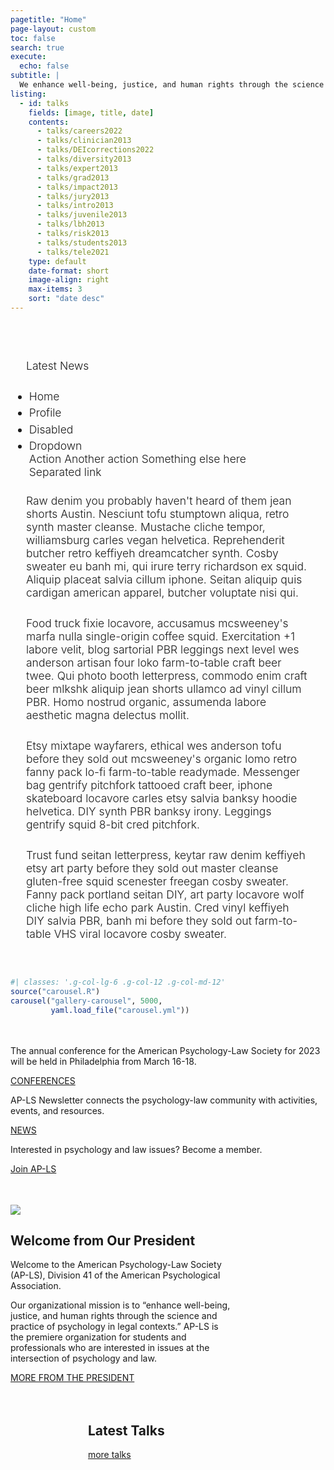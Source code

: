 ```yaml
---
pagetitle: "Home"
page-layout: custom
toc: false
search: true
execute:
  echo: false
subtitle: |
  We enhance well-being, justice, and human rights through the science and practice of psychology in legal contexts.
listing: 
  - id: talks
    fields: [image, title, date]
    contents: 
      - talks/careers2022
      - talks/clinician2013
      - talks/DEIcorrections2022
      - talks/diversity2013
      - talks/expert2013
      - talks/grad2013
      - talks/impact2013
      - talks/jury2013
      - talks/intro2013
      - talks/juvenile2013
      - talks/lbh2013
      - talks/risk2013
      - talks/students2013
      - talks/tele2021
    type: default
    date-format: short
    image-align: right
    max-items: 3
    sort: "date desc"
---
```


::: {#hero-banner .column-screen}
::: {.grid .column-page}
::: {.headline .g-col-lg-6 .g-col-12 .g-col-md-12}
::: h1
Latest News
:::

```{=html}
<ul class="nav nav-tabs" role="tablist">
  <li class="nav-item" role="presentation">
    <a class="nav-link active" data-bs-toggle="tab" href="#home" aria-selected="true" role="tab">Home</a>
  </li>
  <li class="nav-item" role="presentation">
    <a class="nav-link" data-bs-toggle="tab" href="#profile" aria-selected="false" tabindex="-1" role="tab">Profile</a>
  </li>
  <li class="nav-item" role="presentation">
    <a class="nav-link disabled" href="#" aria-selected="false" tabindex="-1" role="tab">Disabled</a>
  </li>
  <li class="nav-item dropdown">
    <a class="nav-link dropdown-toggle" data-bs-toggle="dropdown" href="#" role="button" aria-haspopup="true" aria-expanded="false">Dropdown</a>
    <div class="dropdown-menu">
      <a class="dropdown-item" href="#">Action</a>
      <a class="dropdown-item" href="#">Another action</a>
      <a class="dropdown-item" href="#">Something else here</a>
      <div class="dropdown-divider"></div>
      <a class="dropdown-item" href="#">Separated link</a>
    </div>
  </li>
</ul>
<div id="myTabContent" class="tab-content">
  <div class="tab-pane fade show active" id="home" role="tabpanel">
    <p>Raw denim you probably haven't heard of them jean shorts Austin. Nesciunt tofu stumptown aliqua, retro synth master cleanse. Mustache cliche tempor, williamsburg carles vegan helvetica. Reprehenderit butcher retro keffiyeh dreamcatcher synth. Cosby sweater eu banh mi, qui irure terry richardson ex squid. Aliquip placeat salvia cillum iphone. Seitan aliquip quis cardigan american apparel, butcher voluptate nisi qui.</p>
  </div>
  <div class="tab-pane fade" id="profile" role="tabpanel">
    <p>Food truck fixie locavore, accusamus mcsweeney's marfa nulla single-origin coffee squid. Exercitation +1 labore velit, blog sartorial PBR leggings next level wes anderson artisan four loko farm-to-table craft beer twee. Qui photo booth letterpress, commodo enim craft beer mlkshk aliquip jean shorts ullamco ad vinyl cillum PBR. Homo nostrud organic, assumenda labore aesthetic magna delectus mollit.</p>
  </div>
  <div class="tab-pane fade" id="dropdown1">
    <p>Etsy mixtape wayfarers, ethical wes anderson tofu before they sold out mcsweeney's organic lomo retro fanny pack lo-fi farm-to-table readymade. Messenger bag gentrify pitchfork tattooed craft beer, iphone skateboard locavore carles etsy salvia banksy hoodie helvetica. DIY synth PBR banksy irony. Leggings gentrify squid 8-bit cred pitchfork.</p>
  </div>
  <div class="tab-pane fade" id="dropdown2">
    <p>Trust fund seitan letterpress, keytar raw denim keffiyeh etsy art party before they sold out master cleanse gluten-free squid scenester freegan cosby sweater. Fanny pack portland seitan DIY, art party locavore wolf cliche high life echo park Austin. Cred vinyl keffiyeh DIY salvia PBR, banh mi before they sold out farm-to-table VHS viral locavore cosby sweater.</p>
  </div>
</div>
```
:::

```r
#| classes: '.g-col-lg-6 .g-col-12 .g-col-md-12'
source("carousel.R")
carousel("gallery-carousel", 5000, 
         yaml.load_file("carousel.yml"))
```
:::

```{=html}
<style>
#hero-banner {
  padding-top: 35px;
  padding-bottom: 20px;
  
}
#quarto-content main { 
  margin-top: 0;
  padding-top: 0;
}
html {
  scroll-behavior: smooth;
}
.headline {
font-size: 1.25em;
font-weight: 300;
padding-bottom: 1em;
}
.headline p {
  margin: 25px;
  padding-bottom: 0.2rem;
}
.headline a {
  text-decoration: none;
}
.headline ul li {
  margin-bottom: 0.3em;
}
.carousel.card {
  padding-top: 2em;
}
.carousel img {
  width: 70%;
  margin-bottom: 110px;
}
.carousel-control-prev-icon, .carousel-control-next-icon {
  margin-bottom: 110px;
}
.carousel-caption {
  padding-top: 1em;
  padding-bottom: 1em;
}
.touch {
  
}
</style>
```
::::
:::{.vspace}
:::

::: {.grid}


::: {.g-col-12 .g-col-md-4}
<div class="card h-100" id="card-first-color">
<div class="card-body d-flex flex-column">
<p class="card-text">

The annual conference for the American Psychology-Law Society for 2023 will be held in Philadelphia from March 16-18.

</p>

<div style="margin-top: auto;"><a href="conferences/index.qmd" class="primary-card-link heading-font">CONFERENCES</a></div>
</div>
</div>
:::


::: {.g-col-12 .g-col-md-4}
<div class="card h-100" id="card-first-color">
<div class="card-body d-flex flex-column">
<p class="card-text">

AP-LS Newsletter connects the psychology-law community with activities, events, and resources.

</p>

<div style="margin-top: auto;"><a href="newsletter/index.qmd" class="primary-card-link heading-font">NEWS</a></div>
</div>
</div>
:::

::: {.g-col-12 .g-col-md-4}
<div class="card h-100" id="card-first-color">
<div class="card-body d-flex flex-column">
<p class="card-text">

Interested in psychology and law issues? Become a member. 

</p>

<div style="margin-top: auto;"><a href="membership/membership.qmd" class="primary-card-link heading-font">Join AP-LS</a></div>
</div>
</div>
:::
:::

::: {.vspace}
:::


::: {#hero-banner .column-screen .alt-background}

::: {.column .col-v-center width="15%"}
:::



::: {.column .col-v-center width="70%"}


::: {.portrait}
![](about/officers/barry_rosenfeld.jpg)

:::

::: {.vspace}
:::

## Welcome from Our President

::: {.president-intro}
<p>Welcome to the American Psychology-Law Society (AP-LS), Division 41 of the American Psychological Association. 
</p> 
<p>Our organizational mission is to “enhance well-being, justice, and human rights through the science and practice of psychology in legal contexts.” AP-LS is the premiere organization for students and professionals who are interested in issues at the intersection of psychology and law.</p> 

:::
::: {.about-link}
[MORE FROM THE PRESIDENT](president/)
:::
:::

::::

::: {.vspace}
:::

::::{.columns}

::: {.column .col-v-center width="15%"}
:::

::: {.column .col-v-center width="70%"}




## Latest Talks
:::{#talks}
:::

::: {.all-link}
[more talks](talks/)
:::
:::

::::
